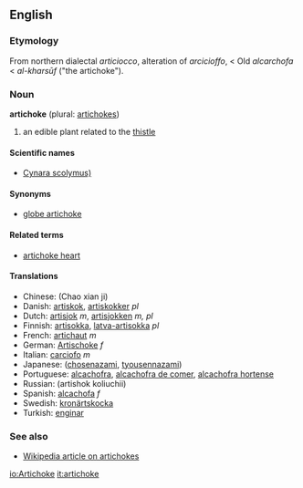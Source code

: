 ==English==

===Etymology===
From northern {{It.}} dialectal ''articiocco'', alteration of ''arcicioffo'', < Old {{Sp.}} ''alcarchofa'' < {{Ar.}} ''al-kharsūf'' ("the artichoke").
=== Noun ===
'''artichoke''' (plural: [[artichokes]])

#an edible plant related to the [[thistle]]

==== Scientific names ====
*[[Cynara scolymus)]]

==== Synonyms ====
*[[globe artichoke]]

==== Related terms ====
*[[artichoke heart]]

==== Translations ====
*Chinese: (Chao xian ji)
*Danish: [[artiskok]], [[artiskokker]] ''pl''
*Dutch: [[artisjok]] ''m'', [[artisjokken]] ''m, pl''
*Finnish: [[artisokka]], [[latva-artisokka]] ''pl''
*French: [[artichaut]] ''m''
*German: [[Artischoke]] ''f''
*Italian: [[carciofo]] ''m''
*Japanese: ([[chosenazami]], [[tyousennazami]])
*Portuguese: [[alcachofra]], [[alcachofra de comer]], [[alcachofra hortense]]
*Russian: (artishok koliuchii)
*Spanish: [[alcachofa]] ''f''
*Swedish: [[kronärtskocka]]
*Turkish: [[enginar]]

=== See also ===
*[[w:artichoke|Wikipedia article on artichokes]]

[[io:Artichoke]]
[[it:artichoke]]